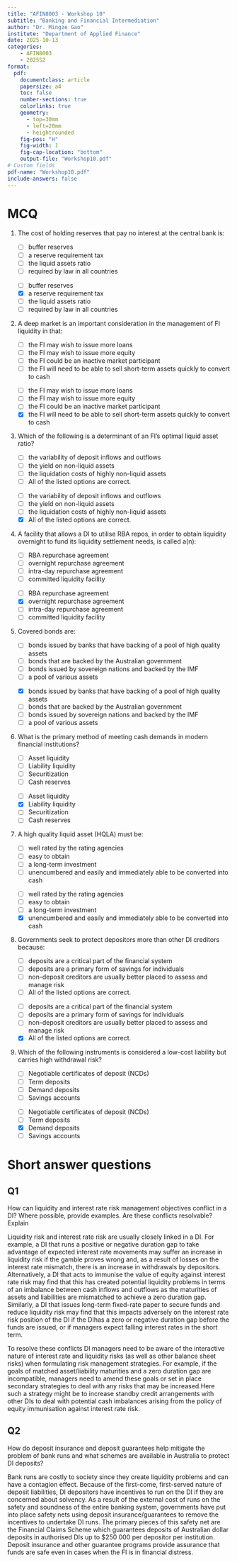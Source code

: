 ```yaml
---
title: "AFIN8003 - Workshop 10"
subtitle: "Banking and Financial Intermediation"
author: "Dr. Mingze Gao"
institute: "Department of Applied Finance"
date: 2025-10-13
categories:
    - AFIN8003
    - 2025S2
format: 
  pdf:
    documentclass: article
    papersize: a4
    toc: false
    number-sections: true
    colorlinks: true
    geometry:
      - top=30mm
      - left=20mm
      - heightrounded
    fig-pos: "H"
    fig-width: 1
    fig-cap-location: "bottom"
    output-file: "Workshop10.pdf"
# Custom fields
pdf-name: "Workshop10.pdf"
include-answers: false
---
```


# MCQ

1. The cost of holding reserves that pay no interest at the central bank is:

   ::: {.content-hidden when-meta="include-answers"}
   - [ ] buffer reserves
   - [ ] a reserve requirement tax
   - [ ] the liquid assets ratio
   - [ ] required by law in all countries
   :::
   ::: {.content-hidden unless-meta="include-answers"}
   - [ ] buffer reserves
   - [x] a reserve requirement tax
   - [ ] the liquid assets ratio
   - [ ] required by law in all countries
   :::

2. A deep market is an important consideration in the management of FI liquidity in that:

   ::: {.content-hidden when-meta="include-answers"}
   - [ ] the FI may wish to issue more loans
   - [ ] the FI may wish to issue more equity
   - [ ] the FI could be an inactive market participant
   - [ ] the FI will need to be able to sell short-term assets quickly to convert to cash
   :::
   ::: {.content-hidden unless-meta="include-answers"}
   - [ ] the FI may wish to issue more loans
   - [ ] the FI may wish to issue more equity
   - [ ] the FI could be an inactive market participant
   - [x] the FI will need to be able to sell short-term assets quickly to convert to cash
   :::

3. Which of the following is a determinant of an FI's optimal liquid asset ratio?

   ::: {.content-hidden when-meta="include-answers"}
   - [ ] the variability of deposit inflows and outflows
   - [ ] the yield on non-liquid assets
   - [ ] the liquidation costs of highly non-liquid assets
   - [ ] All of the listed options are correct.
   :::
   ::: {.content-hidden unless-meta="include-answers"}
   - [ ] the variability of deposit inflows and outflows
   - [ ] the yield on non-liquid assets
   - [ ] the liquidation costs of highly non-liquid assets
   - [x] All of the listed options are correct.
   :::

4. A facility that allows a DI to utilise RBA repos, in order to obtain liquidity overnight to fund its liquidity settlement needs, is called a(n):

   ::: {.content-hidden when-meta="include-answers"}
   - [ ] RBA repurchase agreement
   - [ ] overnight repurchase agreement
   - [ ] intra-day repurchase agreement
   - [ ] committed liquidity facility
   :::
   ::: {.content-hidden unless-meta="include-answers"}
   - [ ] RBA repurchase agreement
   - [x] overnight repurchase agreement
   - [ ] intra-day repurchase agreement
   - [ ] committed liquidity facility
   :::

5. Covered bonds are:

   ::: {.content-hidden when-meta="include-answers"}
   - [ ] bonds issued by banks that have backing of a pool of high quality assets
   - [ ] bonds that are backed by the Australian government
   - [ ] bonds issued by sovereign nations and backed by the IMF
   - [ ] a pool of various assets
   :::
   ::: {.content-hidden unless-meta="include-answers"}
   - [x] bonds issued by banks that have backing of a pool of high quality assets
   - [ ] bonds that are backed by the Australian government
   - [ ] bonds issued by sovereign nations and backed by the IMF
   - [ ] a pool of various assets
   :::

6. What is the primary method of meeting cash demands in modern financial institutions?

   ::: {.content-hidden when-meta="include-answers"}
   - [ ] Asset liquidity
   - [ ] Liability liquidity
   - [ ] Securitization
   - [ ] Cash reserves
   :::
   ::: {.content-hidden unless-meta="include-answers"}
   - [ ] Asset liquidity
   - [x] Liability liquidity
   - [ ] Securitization
   - [ ] Cash reserves
   :::

7. A high quality liquid asset (HQLA) must be:

   ::: {.content-hidden when-meta="include-answers"}
   - [ ] well rated by the rating agencies
   - [ ] easy to obtain
   - [ ] a long-term investment
   - [ ] unencumbered and easily and immediately able to be converted into cash
   :::
   ::: {.content-hidden unless-meta="include-answers"}
   - [ ] well rated by the rating agencies
   - [ ] easy to obtain
   - [ ] a long-term investment
   - [x] unencumbered and easily and immediately able to be converted into cash
   :::

8. Governments seek to protect depositors more than other DI creditors because:

   ::: {.content-hidden when-meta="include-answers"}
   - [ ] deposits are a critical part of the financial system
   - [ ] deposits are a primary form of savings for individuals
   - [ ] non-deposit creditors are usually better placed to assess and manage risk
   - [ ] All of the listed options are correct.
   :::
   ::: {.content-hidden unless-meta="include-answers"}
   - [ ] deposits are a critical part of the financial system
   - [ ] deposits are a primary form of savings for individuals
   - [ ] non-deposit creditors are usually better placed to assess and manage risk
   - [x] All of the listed options are correct.
   :::

9. Which of the following instruments is considered a low-cost liability but carries high withdrawal risk?

   ::: {.content-hidden when-meta="include-answers"}
   - [ ] Negotiable certificates of deposit (NCDs)
   - [ ] Term deposits
   - [ ] Demand deposits
   - [ ] Savings accounts
   :::
   ::: {.content-hidden unless-meta="include-answers"}
   - [ ] Negotiable certificates of deposit (NCDs)
   - [ ] Term deposits
   - [x] Demand deposits
   - [ ] Savings accounts
   :::

# Short answer questions

## Q1

How can liquidity and interest rate risk management objectives conflict in a DI? Where possible, provide examples. Are these conflicts resolvable? Explain

::: {.content-hidden unless-meta="include-answers"}
::: {.callout-tip title="Example answer"}
Liquidity risk and interest rate risk are usually closely linked in a DI. For example, a DI that runs a positive or negative duration gap to take advantage of expected interest rate movements may suffer an increase in liquidity risk if the gamble proves wrong and, as a result of losses on the interest rate mismatch, there is an increase in withdrawals by depositors. Alternatively, a DI that acts to immunise the value of equity against interest rate risk may find that this has created potential liquidity problems in terms of an imbalance between cash inflows and outflows as the maturities of assets and liabilities are mismatched to achieve a zero duration gap. Similarly, a DI that issues long-term fixed-rate paper to secure funds and reduce liquidity risk may find that this impacts adversely on the interest rate risk position of the DI if the DIhas a zero or negative duration gap before the funds are issued, or if managers expect falling interest rates in the short term.

To resolve these conflicts DI managers need to be aware of the interactive nature of interest rate and liquidity risks (as well as other balance sheet risks) when formulating risk management strategies. For example, if the goals of matched asset/liability maturities and a zero duration gap are incompatible, managers need to amend these goals or set in place secondary strategies to deal with any risks that may be increased.Here such a strategy might be to increase standby credit arrangements with other DIs to deal with potential cash imbalances arising from the policy of equity immunisation against interest rate risk.
:::
:::

## Q2

How do deposit insurance and deposit guarantees help mitigate the problem of bank runs and what schemes are available in Australia to protect DI deposits?

::: {.content-hidden unless-meta="include-answers"}
::: {.callout-tip title="Example answer"}
Bank runs are costly to society since they create liquidity problems and can have a contagion effect. Because of the first-come, first-served nature of deposit liabilities, DI depositors have incentives to run on the DI if they are concerned about solvency. As a result of the external cost of runs on the safety and soundness of the entire banking system, governments have put into place safety nets using deposit insurance/guarantees to remove the incentives to undertake DI runs. The primary pieces of this safety net are the Financial Claims Scheme which guarantees deposits of Australian dollar deposits in authorised DIs up to $250 000 per depositor per institution. Deposit insurance and other guarantee programs provide assurance that funds are safe even in cases when the FI is in financial distress.
:::
:::
